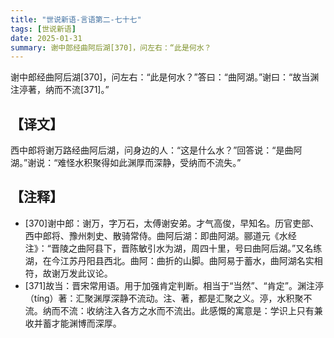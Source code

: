 ```yaml
---
title: "世说新语-言语第二-七十七"
tags: [世说新语]
date: 2025-01-31
summary: 谢中郎经曲阿后湖[370]，问左右：“此是何水？
---
```


谢中郎经曲阿后湖[370]，问左右：“此是何水？”答曰：“曲阿湖。”谢曰：“故当渊注渟著，纳而不流[371]。”

## 【译文】

西中郎将谢万路经曲阿后湖，问身边的人：“这是什么水？”回答说：“是曲阿湖。”谢说：“难怪水积聚得如此渊厚而深静，受纳而不流失。”

## 【注释】

- [370]谢中郎：谢万，字万石，太傅谢安弟。才气高俊，早知名。历官吏部、西中郎将、豫州刺史、散骑常侍。曲阿后湖：即曲阿湖。郦道元《水经注》：“晋陵之曲阿县下，晋陈敏引水为湖，周四十里，号曰曲阿后湖。”又名练湖，在今江苏丹阳县西北。曲阿：曲折的山脚。曲阿易于蓄水，曲阿湖名实相符，故谢万发此议论。
- [371]故当：晋宋常用语。用于加强肯定判断。相当于“当然”、“肯定”。渊注渟（tíng）著：汇聚渊厚深静不流动。注、著，都是汇聚之义。渟，水积聚不流。纳而不流：收纳注入各方之水而不流出。此感慨的寓意是：学识上只有兼收并蓄才能渊博而深厚。
